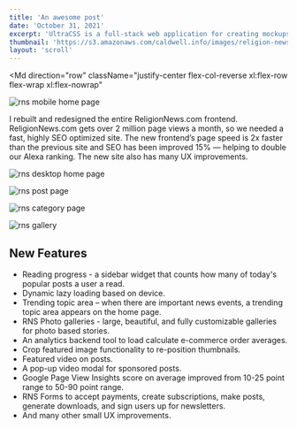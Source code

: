 ```yaml
---
title: 'An awesome post'
date: 'October 31, 2021'
excerpt: 'UltraCSS is a full-stack web application for creating mockups and graphics with CSS.'
thumbnail: 'https://s3.amazonaws.com/caldwell.info/images/religion-news-service-website-redesign/thumbnail.jpg'
layout: 'scroll'
---
```


<Md
    direction="row"
    className="justify-center flex-col-reverse xl:flex-row flex-wrap xl:flex-nowrap"
>

<Image
    previewSrc="https://s3.amazonaws.com/caldwell.info/images/religion-news-service-website-redesign/rns-home-mobile-dec-2021-800x1732-s1-q90.png"
    src="https://s3.amazonaws.com/caldwell.info/images/religion-news-service-website-redesign/rns-home-mobile-dec-2021-788x1705-s0.7-q90.png"
    alt="rns mobile home page"
    className="xl:mr-4 max-w-2xs border border-gray-300 rounded-2xl shadow-lg mt-2 xl:mt-0"
    clickEnlarge={false}
    fullWidth={false}
    containerClassName="xl:h-full"
/>

I rebuilt and redesigned the entire <Anchor href="https://religionnews.com">ReligionNews.com</Anchor> frontend. ReligionNews.com gets over 2 million page views a month, so we needed a fast, highly SEO optimized site. The new frontend’s page speed is 2x faster than the previous site and SEO has been improved 15% — helping to double our Alexa ranking. The new site also has many UX improvements.
</Md>

<Image
    previewSrc="https://s3.amazonaws.com/caldwell.info/images/religion-news-service-website-redesign/rns-home-desktop-dec-2021-800x743-s1-q90.png"
    src="https://s3.amazonaws.com/caldwell.info/images/religion-news-service-website-redesign/rns-home-desktop-dec-2021-1960x1820-s0.7-q90.png"
    alt="rns desktop home page"
    caption="Desktop home page"
    className="border border-gray-300 rounded-2xl"
    captionPosition="top"
/>

<Image
    previewSrc="https://s3.amazonaws.com/caldwell.info/images/religion-news-service-website-redesign/rns-post-desktop-dec-2021-800x743-s1-q90.png"
    src="https://s3.amazonaws.com/caldwell.info/images/religion-news-service-website-redesign/rns-post-desktop-dec-2021-1960x1820-s0.7-q90.png"
    alt="rns post page"
    caption="Post page"
    className="border border-gray-300 rounded-2xl"
    captionPosition="top"
/>

<Image
    previewSrc="https://s3.amazonaws.com/caldwell.info/images/religion-news-service-website-redesign/rns-category-desktop-dec-2021-800x743-s1-q90.png"
    src="https://s3.amazonaws.com/caldwell.info/images/religion-news-service-website-redesign/rns-category-desktop-dec-2021-1960x1820-s0.7-q90.png"
    alt="rns category page"
    caption="Category page"
    className="border border-gray-300 rounded-2xl"
    captionPosition="top"
/>

<Image
    previewSrc="https://s3.amazonaws.com/caldwell.info/images/religion-news-service-website-redesign/rns-gallery-dec-2021-2-800x571-s1-q90.png"
    src="https://s3.amazonaws.com/caldwell.info/images/religion-news-service-website-redesign/rns-gallery-dec-2021-2-1960x1400-s0.7-q90.png"
    alt="rns gallery"
    caption="Photo gallery"
    className="border border-gray-300 rounded-2xl"
    captionPosition="top"
/>

<Md>

## New Features

- Reading progress - a sidebar widget that counts how many of today's popular posts a user a read.
- Dynamic lazy loading based on device.
- Trending topic area – when there are important news events, a trending topic area appears on the home page.
- RNS Photo galleries - large, beautiful, and fully customizable galleries for photo based stories.
- An analytics backend tool to load calculate e-commerce order averages.
- Crop featured image functionality to re-position thumbnails.
- Featured video on posts.
- A pop-up video modal for sponsored posts.
- Google Page View Insights score on average improved from 10-25 point range to 50-90 point range.
- RNS Forms to accept payments, create subscriptions, make posts, generate downloads, and sign users up for newsletters. 
- And many other small UX improvements.

</Md>